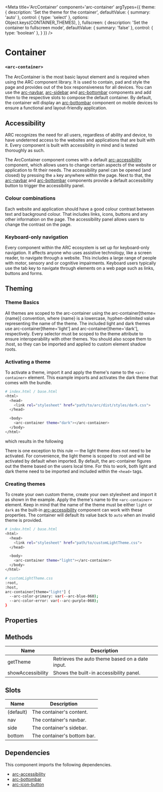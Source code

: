 
<Meta
title='ArcContainer'
component='arc-container'
argTypes={{
    theme: {
      description: 'Set the theme for the container',
      defaultValue: { summary: 'auto' },
      control: { type: 'select' },
      options: Object.keys(CONTAINER_THEMES),
    },
    fullscreen: {
      description: 'Set the container to fullscreen mode',
      defaultValue: { summary: 'false' },
      control: { type: 'boolean' },
    }
}} />

# Container
### `<arc-container>`

The ArcContainer is the most basic layout element and is required when using the ARC component library.
It is used to contain, pad and style the page and provides out of the box responsiveness for all devices.
You can use the [arc-navbar](?path=/story/arcnavbar--default), [arc-sidebar](?path=/story/arcsidebar--default) and [arc-bottombar](?path=/story/arcbottombar--default) components and add them to the respective slots to compose the default container.
By default, the container will display an [arc-bottombar](?path=/story/arcbottombar--default) component on mobile devices to ensure a functional and layout-friendly application.

<Canvas>
  <Story name='Container' story={stories.Container} />
</Canvas>

## Accessibility
ARC recognizes the need for all users, regardless of ability and device,
to have undeterred access to the websites and applications that are built with it.
Every component is built with accessibility in mind and is tested thoroughly as such.

The ArcContainer component comes with a default [arc-accessibility](?path=/story/arcaccessibility--default) component,
which allows users to change certain aspects of the website or application to fit their needs.
The accessibility panel can be opened (and closed) by pressing the `a` key anywhere within the page.
Next to that, the [arc-navbar](?path=/story/arcnavbar--default) and [arc-bottombar](?path=/story/arcbottombar--default) components
provide a default accessibility button to trigger the accessibility panel.

### Colour combinations
Each website and application should have a good colour contrast between text and background colour.
That includes links, icons, buttons and any other information on the page.
The accessibility panel allows users to change the contrast on the page.

### Keyboard-only navigation
Every component within the ARC ecosystem is set up for keyboard-only navigation.
It affects anyone who uses assistive technology, like a screen reader, to navigate through a website.
This includes a large range of people with motor, sensory and or cognitive impairments.
Keyboard users typically use the tab key to navigate through elements on a web page such as links, buttons and forms.

## Theming
### Theme Basics
All themes are scoped to the arc-container using the arc-container[theme={name}] convention, where {name} is a lowercase,
hyphen-delimited value representing the name of the theme.
The included light and dark themes use arc-container[theme='light'] and arc-container[theme='dark'], respectively.
Every selector must be scoped to the theme attribute to ensure interoperability with other themes.
You should also scope them to :host, so they can be imported and applied to custom element shadow roots.

### Activating a theme
To activate a theme, import it and apply the theme's name to the `<arc-container>` element.
This example imports and activates the dark theme that comes with the bundle.

```bash
# index.html / base.html
<html>
  <head>
    <link rel="stylesheet" href="path/to/arc/dist/styles/dark.css">
  </head>

  <body>
    <arc-container theme="dark"></arc-container>
  </body>
</html>
```

which results in the following

<Canvas>
  <Story name='DarkContainer' story={stories.DarkContainer} />
</Canvas>

There is one exception to this rule — the light theme does not need to be activated.
For convenience, the light theme is scoped to :root and will be activated by default when imported.
By default, the arc-container figures out the theme based on the users local time.
For this to work, both light and dark theme need to be imported and included within the `<head>` tags.

### Creating themes
To create your own custom theme, create your own stylesheet and import it as shown in the example.
Apply the theme's name to the `<arc-container>` element.
Keep in mind that the name of the theme must be either `light` or `dark` as the built-in [arc-accessibility](?path=/story/arcaccessibility--default) component can work with these properties.
The container will default its value back to `auto` when an invalid theme is provided.

```bash
# index.html / base.html
<html>
  <head>
    <link rel="stylesheet" href="path/to/customLightTheme.css">
  </head>

  <body>
    <arc-container theme="light"></arc-container>
  </body>
</html>
```

```bash
# customLightTheme.css
:root,
:host,
arc-container[theme="light"] {
  --arc-color-primary: var(--arc-blue-060);
  --arc-color-error: var(--arc-purple-060);
}
```

## Properties
<ArgsTable story='Container' />

## Methods

| Name               | Description                                         |
|--------------------|-----------------------------------------------------|
| getTheme           | Retrieves the auto theme based on a date input.     |
| showAccessibility  | Shows the built-in accessibility panel.             |

## Slots

| Name         | Description                                               |
|--------------|-----------------------------------------------------------|
| (default)    | The container's content.                                  |
| nav          | The container's navbar.                                   |
| side         | The container's sidebar.                                  |
| bottom       | The container's bottom bar.                               |

## Dependencies

This component imports the following dependencies.
* [arc-accessibility](?path=/story/arcaccessibility--default)
* [arc-bottombar](?path=/story/arcbottombar--default)
* [arc-icon-button](?path=/story/arciconbutton--default)
